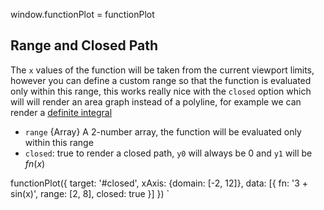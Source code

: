 window.functionPlot = functionPlot

<Meta title="Range and Closed Path" component={FunctionPlot} />

## Range and Closed Path

The `x` values of the function will be taken from the current viewport limits,
however you can define a custom range so that the function is evaluated only within this
range, this works really nice with the `closed` option which will will render an area graph
instead of a polyline, for example we can render a [definite integral](http://mathworld.wolfram.com/DefiniteIntegral.html)

- `range` \{Array\} A 2-number array, the function will be evaluated only within this range
- `closed`: true to render a closed path, `y0` will always be 0 and `y1` will be $fn(x)$

functionPlot({
  target: '#closed',
  xAxis: {domain: [-2, 12]},
  data: [{
    fn: '3 + sin(x)',
    range: [2, 8],
    closed: true
  }]
})
`

<Render id="closed" content={script}></Render>
